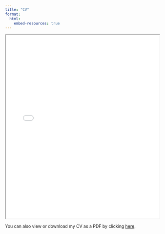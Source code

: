 ```yaml
---
title: "CV"
format:
  html:
    embed-resources: true  
---
```


<iframe src="Weissman_CV_January2025.v1.pdf" width="100%" height="600px">

This browser does not support PDFs. Please download the PDF to view it: <a href="cv.pdf">Download PDF</a>.

</iframe>

You can also view or download my CV as a PDF by clicking [here](Weissman_CV_January2025.v1.pdf).


